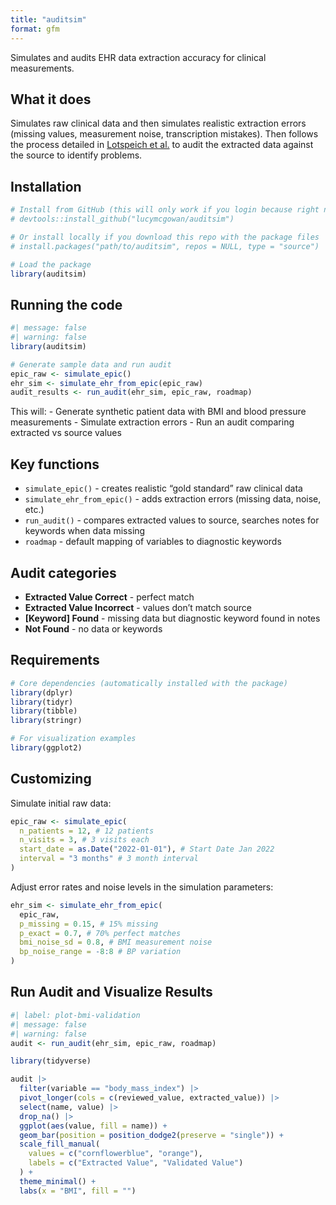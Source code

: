 ```yaml
---
title: "auditsim"
format: gfm
---
```



Simulates and audits EHR data extraction accuracy for clinical measurements.

## What it does

Simulates raw clinical data and then simulates realistic extraction errors (missing values, measurement noise, transcription mistakes). Then follows the process detailed in [Lotspeich et al.](https://arxiv.org/abs/2502.05380) to audit the extracted data against the source to identify problems.

## Installation

```r
# Install from GitHub (this will only work if you login because right now it is a private repo but we can change that!)
# devtools::install_github("lucymcgowan/auditsim")

# Or install locally if you download this repo with the package files
# install.packages("path/to/auditsim", repos = NULL, type = "source")

# Load the package
library(auditsim)
```

## Running the code

```r
#| message: false
#| warning: false
library(auditsim)

# Generate sample data and run audit
epic_raw <- simulate_epic()
ehr_sim <- simulate_ehr_from_epic(epic_raw)
audit_results <- run_audit(ehr_sim, epic_raw, roadmap)
```

This will:
- Generate synthetic patient data with BMI and blood pressure measurements
- Simulate extraction errors
- Run an audit comparing extracted vs source values

## Key functions

- `simulate_epic()` - creates realistic "gold standard" raw clinical data
- `simulate_ehr_from_epic()` - adds extraction errors (missing data, noise, etc.)
- `run_audit()` - compares extracted values to source, searches notes for keywords when data missing
- `roadmap` - default mapping of variables to diagnostic keywords

## Audit categories

- **Extracted Value Correct** - perfect match
- **Extracted Value Incorrect** - values don't match source
- **[Keyword] Found** - missing data but diagnostic keyword found in notes
- **Not Found** - no data or keywords

## Requirements

```r
# Core dependencies (automatically installed with the package)
library(dplyr)
library(tidyr)
library(tibble)
library(stringr)

# For visualization examples
library(ggplot2)
```

## Customizing

Simulate initial raw data:
```r
epic_raw <- simulate_epic(
  n_patients = 12, # 12 patients
  n_visits = 3, # 3 visits each
  start_date = as.Date("2022-01-01"), # Start Date Jan 2022
  interval = "3 months" # 3 month interval
)
```

Adjust error rates and noise levels in the simulation parameters:
```r
ehr_sim <- simulate_ehr_from_epic(
  epic_raw,
  p_missing = 0.15, # 15% missing
  p_exact = 0.7, # 70% perfect matches
  bmi_noise_sd = 0.8, # BMI measurement noise
  bp_noise_range = -8:8 # BP variation
)
```

## Run Audit and Visualize Results

```r
#| label: plot-bmi-validation
#| message: false
#| warning: false
audit <- run_audit(ehr_sim, epic_raw, roadmap)

library(tidyverse)

audit |>
  filter(variable == "body_mass_index") |>
  pivot_longer(cols = c(reviewed_value, extracted_value)) |>
  select(name, value) |>
  drop_na() |>
  ggplot(aes(value, fill = name)) +
  geom_bar(position = position_dodge2(preserve = "single")) +
  scale_fill_manual(
    values = c("cornflowerblue", "orange"),
    labels = c("Extracted Value", "Validated Value")
  ) +
  theme_minimal() +
  labs(x = "BMI", fill = "")
```